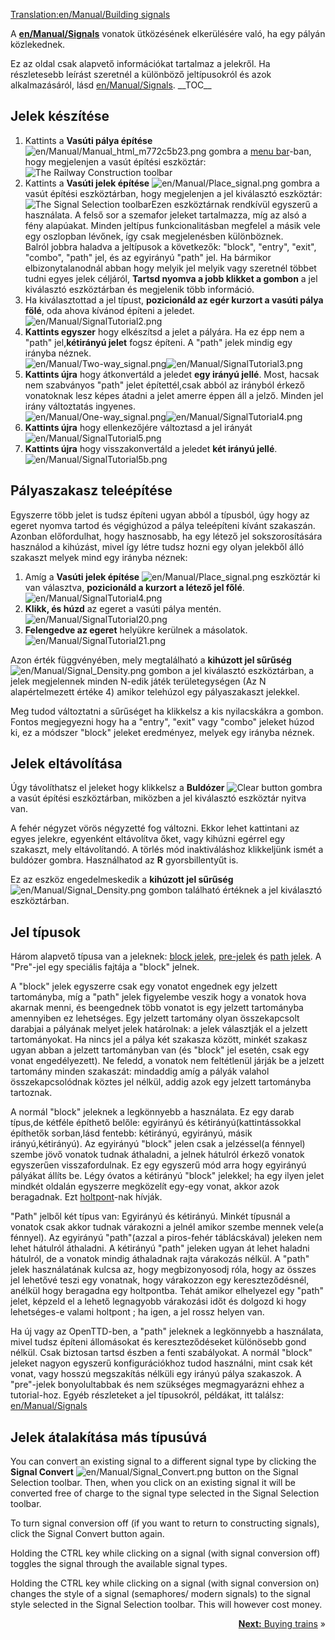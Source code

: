 [[Translation:en/Manual/Building signals]]


{{hu/Manual/Tutorial/Oktatás}}

A '''[[en/Manual/Signals]]'''  vonatok ütközésének elkerülésére való, ha egy pályán közlekednek.

Ez az oldal csak alapvető információkat tartalmaz a jelekről. Ha részletesebb leírást szeretnél a különböző jeltípusokról és azok alkalmazásáról, lásd [[en/Manual/Signals]].
__TOC__
== Jelek készítése ==
#Kattints a '''Vasúti pálya építése''' [[File:en/Manual/Manual html m772c5b23.png]] gombra a [[en/Manual/Game interface#the-menu-bar|menu bar]]-ban, hogy megjelenjen a vasút építési eszköztár:<br/>[[File:en/Manual/Railroad Construction.png|none|frame|The Railway Construction toolbar]]
#Kattints a '''Vasúti jelek építése''' [[File:en/Manual/Place signal.png]] gombra a vasút építési eszköztárban, hogy megjelenjen a jel kiválasztó eszköztár:<br/>[[File:en/Manual/Signal Selection.png|none|frame|The Signal Selection toolbar]]Ezen eszköztárnak rendkívül egyszerű a használata. A felső sor a szemafor jeleket tartalmazza, míg az alsó a fény alapúakat. Minden jeltípus funkcionalitásban megfelel a másik vele egy oszlopban lévőnek, így csak megjelenésben különböznek.<br/>Balról jobbra haladva a jeltípusok a következők: "block", "entry", "exit", "combo", "path" jel, és az egyirányú "path" jel. Ha bármikor elbizonytalanodnál abban hogy melyik jel melyik vagy szeretnél többet tudni egyes jelek céljáról, '''Tartsd nyomva a jobb klikket a gombon''' a jel kiválasztó eszköztárban és megjelenik több információ.
#Ha kiválasztottad a jel típust, '''pozicionáld az egér kurzort a vasúti pálya fölé''', oda ahova kívánod építeni a jeledet.<br/>[[File:en/Manual/SignalTutorial2.png|none|frame]]
#'''Kattints egyszer''' hogy elkészítsd a jelet a pályára. Ha ez épp nem a "path" jel,'''kétirányú jelet''' fogsz építeni. A "path" jelek mindig egy irányba néznek.<br/>[[File:en/Manual/Two-way signal.png|frame|left]][[File:en/Manual/SignalTutorial3.png|none|frame]]
#'''Kattints újra''' hogy átkonvertáld a jeledet '''egy irányú jellé'''. Most, hacsak nem szabványos "path" jelet építettél,csak abból az irányból érkező vonatoknak lesz képes átadni a jelet amerre éppen áll a jelző.   Minden jel irány változtatás ingyenes.<br/>[[File:en/Manual/One-way signal.png|frame|left]][[File:en/Manual/SignalTutorial4.png|none|frame]]
#'''Kattints újra''' hogy ellenkezőjére változtasd a jel irányát<br/>[[File:en/Manual/SignalTutorial5.png|none|frame]]
#'''Kattints újra''' hogy visszakonvertáld a jeledet '''két irányú jellé'''.<br/>[[File:en/Manual/SignalTutorial5b.png|none|frame]]

== Pályaszakasz teleépítése ==
Egyszerre több jelet is tudsz építeni ugyan abból a típusból, úgy hogy az egeret nyomva tartod és végighúzod a pálya teleépíteni kívánt szakaszán. Azonban előfordulhat, hogy hasznosabb, ha egy létező jel sokszorosítására használod a kihúzást, mivel így létre tudsz hozni egy olyan jelekből álló szakaszt melyek mind egy irányba néznek:
#Amíg a '''Vasúti jelek építése''' [[File:en/Manual/Place signal.png]] eszköztár ki van választva, '''pozicionáld a kurzort a létező jel főlé'''.<br/>[[File:en/Manual/SignalTutorial4.png|none|frame]]
#'''Klikk, és húzd''' az egeret a vasúti pálya mentén.<br/>[[File:en/Manual/SignalTutorial20.png|none|frame]]
#'''Felengedve az egeret''' helyükre kerülnek a másolatok.<br/>[[File:en/Manual/SignalTutorial21.png|none|frame]]

Azon érték függvényében, mely megtalálható a '''kihúzott jel sűrűség''' [[File:en/Manual/Signal Density.png]] gombon a jel kiválasztó eszköztárban, a jelek megjelennek minden N-edik játék területegységen (Az N alapértelmezett értéke 4) amikor telehúzol egy pályaszakaszt jelekkel.

Meg tudod változtatni a sűrűséget ha klikkelsz a kis nyilacskákra a gombon. Fontos megjegyezni hogy ha a "entry", "exit" vagy "combo" jeleket húzod ki, ez a módszer "block" jeleket eredményez, melyek egy irányba néznek.

== Jelek eltávolítása ==
Úgy távolíthatsz el jeleket hogy klikkelsz a '''Buldózer''' [[File:en/Manual/Toggle clear active.png|Clear button]] gombra a vasút építési eszköztárban, miközben a jel kiválasztó eszköztár nyitva van.

A fehér négyzet vörös négyzetté fog változni. Ekkor lehet kattintani az egyes jelekre, egyenként eltávolítva őket, vagy kihúzni egérrel egy szakaszt, mely eltávolítandó. A törlés mód inaktiváláshoz klikkeljünk ismét a buldózer gombra. Használhatod az '''R''' gyorsbillentyűt is.

Ez az eszköz engedelmeskedik a '''kihúzott jel sűrűség'''[[File:en/Manual/Signal Density.png]] gombon található értéknek a jel kiválasztó eszköztárban.

== Jel típusok ==
Három alapvető típusa van a jeleknek: [[en/Manual/Signals#block-signals|block jelek]], [[en/Manual/Signals#pre-signals|pre-jelek]] és [[en/Manual/Signals#path-signals|path jelek]]. A "Pre"-jel egy speciális fajtája a "block" jelnek.

A "block" jelek egyszerre csak egy vonatot engednek egy jelzett tartományba, míg a "path" jelek figyelembe veszik hogy a vonatok hova akarnak menni, és beengednek több vonatot is egy jelzett tartományba amennyiben ez lehetséges. Egy jelzett tartomány olyan összekapcsolt darabjai a pályának melyet jelek határolnak: a jelek választják el a jelzett tartományokat. Ha nincs jel a pálya két szakasza között, minkét szakasz ugyan abban a jelzett tartományban van (és "block" jel esetén, csak egy vonat engedélyezett). Ne feledd, a vonatok nem feltétlenül járják be a jelzett tartomány minden szakaszát: mindaddig amíg a pályák valahol összekapcsolódnak köztes jel nélkül, addig azok egy jelzett tartományba tartoznak.

A normál "block" jeleknek a legkönnyebb a használata. Ez egy darab típus,de kétféle építhető belőle: egyirányú és kétirányú(kattintássokkal építhetők sorban,lásd fentebb: kétirányú, egyirányú, másik irányú,kétirányú). Az egyirányú "block" jelen csak a jelzéssel(a fénnyel) szembe jövő vonatok tudnak áthaladni, a jelnek hátulról érkező vonatok egyszerűen visszafordulnak. Ez egy egyszerű mód arra hogy egyirányú pályákat állíts be. Légy óvatos a kétirányú "block" jelekkel; ha egy ilyen jelet mindkét oldalán egyszerre megközelít egy-egy vonat, akkor azok beragadnak. Ezt [[en/Manual/Deadlock|holtpont]]-nak hívják.

"Path" jelből két típus van: Egyirányú és kétirányú. Minkét típusnál a vonatok csak akkor tudnak várakozni a jelnél amikor szembe mennek vele(a fénnyel). Az egyirányú "path"(azzal a piros-fehér táblácskával)  jeleken nem lehet hátulról áthaladni. A kétirányú "path" jeleken ugyan át lehet haladni hátulról, de a vonatok mindig áthaladnak rajta várakozás nélkül. A "path" jelek használatának kulcsa az, hogy megbizonyosodj róla, hogy az összes jel lehetővé teszi egy vonatnak, hogy várakozzon egy kereszteződésnél, anélkül hogy beragadna egy holtpontba. Tehát amikor elhelyezel egy "path" jelet, képzeld el a lehető legnagyobb várakozási időt és dolgozd ki hogy lehetséges-e valami holtpont ; ha igen, a jel rossz helyen van.

Ha új vagy az OpenTTD-ben, a "path" jeleknek a legkönnyebb a használata, mivel tudsz építeni állomásokat és kereszteződéseket különösebb gond nélkül. Csak biztosan tartsd észben a fenti szabályokat. A normál "block" jeleket nagyon egyszerű konfigurációkhoz tudod használni, mint csak két vonat, vagy hosszú megszakítás nélküli egy irányú pálya szakaszok. A "pre"-jelek bonyolultabbak és nem szükséges megmagyarázni ehhez a tutorial-hoz. Egyéb részleteket a jel típusokról, példákat, itt találsz: [[en/Manual/Signals]]

== Jelek átalakítása más típusúvá ==
You can convert an existing signal to a different signal type by clicking the '''Signal Convert''' [[File:en/Manual/Signal Convert.png]] button on the Signal Selection toolbar. Then, when you click on an existing signal it will be converted free of charge to the signal type selected in the Signal Selection toolbar.

To turn signal conversion off (if you want to return to constructing signals), click the Signal Convert button again.

Holding the CTRL key while clicking on a signal (with signal conversion off) toggles the signal through the available signal types.

Holding the CTRL key while clicking on a signal (with signal conversion on) changes the style of a signal (semaphores/ modern signals) to the signal style selected in the Signal Selection toolbar. This will however cost money.


<span style="float: right">[[en/Manual/Buying trains|'''Next:''' Buying trains]] &raquo;</span>